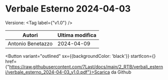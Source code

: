 

# Verbale Esterno 2024-04-03

Versione: <Tag label={"v1.0"} />



|      Autori     |Ultima modifica|
|-----------------|---------------|
|Antonio Benetazzo|   2024-04-09  |

<Button variant="outlined" sx={{backgroundColor: 'black'}} startIcon={<GithubIcon />} href={"https://raw.githubusercontent.com/7Last/docs/main/2_RTB/verbali_esterni/verbale_esterno_2024-04-03_v1.0.pdf"}>Scarica da Github</Button>
